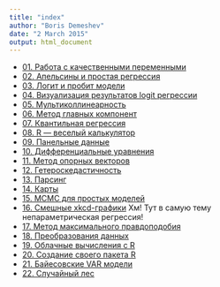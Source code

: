 ```yaml
---
title: "index"
author: "Boris Demeshev"
date: "2 March 2015"
output: html_document
---
```

* [01. Работа с качественными переменными](cycle_files/01_qualitative_variable.html)
* [02. Апельсины и простая регрессия](http://rpubs.com/boris_demeshev/r_cycle_02)
* [03. Логит и пробит модели](http://rpubs.com/boris_demeshev/r_cycle_03)
* [04. Визуализация результатов logit регрессии](http://rpubs.com/boris_demeshev/r_cycle_04)
* [05. Мультиколлинеарность](http://rpubs.com/boris_demeshev/r_cycle_05)
* [06. Метод главных компонент](http://rpubs.com/boris_demeshev/r_cycle_06)
* [07. Квантильная регрессия](http://rpubs.com/boris_demeshev/r_cycle_07)
* [08. R --- веселый калькулятор](http://rpubs.com/boris_demeshev/r_cycle_08) 
* [09. Панельные данные](http://rpubs.com/boris_demeshev/r_cycle_09)
* [10. Дифференциальные уравнения](http://rpubs.com/boris_demeshev/r_cycle_10)
* [11. Метод опорных векторов](http://rpubs.com/boris_demeshev/r_cycle_11)
* [12. Гетероскедастичность](http://rpubs.com/boris_demeshev/r_cycle_12)
* [13. Парсинг](http://rpubs.com/boris_demeshev/r_cycle_13)
* [14. Карты](http://rpubs.com/boris_demeshev/r_cycle_14)
* [15. MCMC для простых моделей](http://rpubs.com/boris_demeshev/r_cycle_15)
* [16. Смешные xkcd-графики](http://rpubs.com/boris_demeshev/r_cycle_16) Хм! Тут в самую тему непараметрическая регрессия!
* [17. Метод максимального правдоподобия](http://rpubs.com/boris_demeshev/r_cycle_17)
* [18. Преобразования данных](http://rpubs.com/boris_demeshev/r_cycle_18)
* [19. Облачные вычисления с R](http://rpubs.com/boris_demeshev/r_cycle_19)
* [20. Создание своего пакета R](http://rpubs.com/boris_demeshev/r_cycle_20)
* [21. Байесовские VAR модели](http://rpubs.com/boris_demeshev/r_cycle_21)
* [22. Случайный лес](http://rpubs.com/boris_demeshev/r_cycle_22)